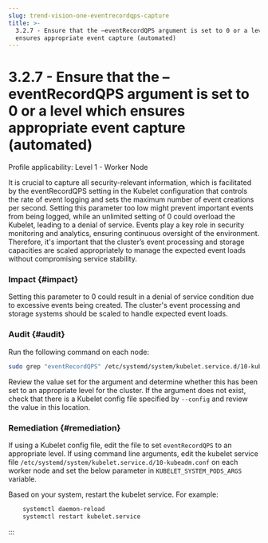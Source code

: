 ```yaml
---
slug: trend-vision-one-eventrecordqps-capture
title: >-
  3.2.7 - Ensure that the –eventRecordQPS argument is set to 0 or a level which
  ensures appropriate event capture (automated)
---
```

# 3.2.7 - Ensure that the –eventRecordQPS argument is set to 0 or a level which ensures appropriate event capture (automated)

Profile applicability: Level 1 - Worker Node

It is crucial to capture all security-relevant information, which is facilitated by the eventRecordQPS setting in the Kubelet configuration that controls the rate of event logging and sets the maximum number of event creations per second. Setting this parameter too low might prevent important events from being logged, while an unlimited setting of 0 could overload the Kubelet, leading to a denial of service. Events play a key role in security monitoring and analytics, ensuring continuous oversight of the environment. Therefore, it's important that the cluster’s event processing and storage capacities are scaled appropriately to manage the expected event loads without compromising service stability.

### Impact {#impact}

Setting this parameter to 0 could result in a denial of service condition due to excessive events being created. The cluster's event processing and storage systems should be scaled to handle expected event loads.

### Audit {#audit}

Run the following command on each node:

```bash
sudo grep "eventRecordQPS" /etc/systemd/system/kubelet.service.d/10-kubeadm.conf
```

Review the value set for the argument and determine whether this has been set to an appropriate level for the cluster. If the argument does not exist, check that there is a Kubelet config file specified by `--config` and review the value in this location.

### Remediation {#remediation}

If using a Kubelet config file, edit the file to set `eventRecordQPS` to an appropriate level. If using command line arguments, edit the kubelet service file `/etc/systemd/system/kubelet.service.d/10-kubeadm.conf` on each worker node and set the below parameter in `KUBELET_SYSTEM_PODS_ARGS` variable.

Based on your system, restart the kubelet service. For example:

```bash
    systemctl daemon-reload
    systemctl restart kubelet.service

```
:::
